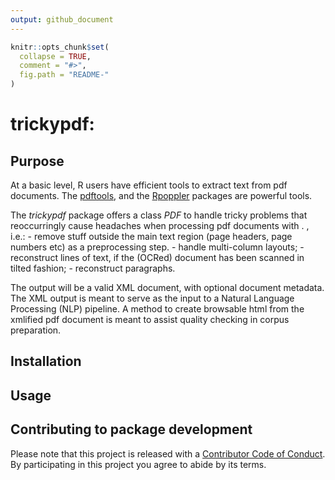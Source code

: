 ```yaml
---
output: github_document
---
```


<!-- README.md is generated from README.Rmd. Please edit that file -->

```r
knitr::opts_chunk$set(
  collapse = TRUE,
  comment = "#>",
  fig.path = "README-"
)
```

# trickypdf: 

## Purpose

At a basic level, R users have efficient tools to extract text from pdf documents.
The [pdftools](https://CRAN.R-project.org/package=pdftools), and the [Rpoppler](https://CRAN.R-project.org/package=Rpoppler) packages are powerful tools.

The *trickypdf* package offers a class *PDF* to handle tricky problems that reoccurringly
cause headaches when processing pdf documents with . , i.e.:
- remove stuff outside the main text region (page headers, page numbers etc) as a preprocessing step. 
- handle multi-column layouts;
- reconstruct lines of text, if the (OCRed) document has been scanned in tilted fashion;
- reconstruct paragraphs.

The output will be a valid XML document, with optional document metadata. The XML output
is meant to serve as the input to a Natural Language Processing (NLP) pipeline. A method to 
create browsable html from the xmlified pdf document is meant to assist quality checking in 
corpus preparation.

## Installation

## Usage

## Contributing to package development

Please note that this project is released with a [Contributor Code of Conduct](CONDUCT.md). By participating in this project you agree to abide by its terms.